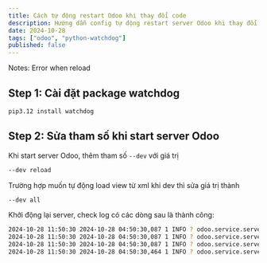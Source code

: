 ```yaml
---
title: Cách tự động restart Odoo khi thay đổi code
description: Hướng dẫn config tự động restart server Odoo khi thay đổi code với watchdog
date: 2024-10-28
tags: ["odoo", "python-watchdog"]
published: false
---
```


Notes: Error when reload 

## Step 1: Cài đặt package watchdog

```bash
pip3.12 install watchdog
```

## Step 2: Sửa tham số khi start server Odoo

Khi start server Odoo, thêm tham số `--dev` với giá trị

```bash
--dev reload
```

Trường hợp muốn tự động load view từ xml khi dev thì sửa giá trị thành

```bash 
--dev all
```

Khởi động lại server, check log có các dòng sau là thành công:

```bash
2024-10-28 11:50:30 2024-10-28 04:50:30,087 1 INFO ? odoo.service.server: Watching addons folder /usr/lib/python3/dist-packages/odoo/addons 
2024-10-28 11:50:30 2024-10-28 04:50:30,087 1 INFO ? odoo.service.server: Watching addons folder /var/lib/odoo/addons/18.0 
2024-10-28 11:50:30 2024-10-28 04:50:30,087 1 INFO ? odoo.service.server: Watching addons folder /mnt/extra-addons 
2024-10-28 11:50:30 2024-10-28 04:50:30,464 1 INFO ? odoo.service.server: AutoReload watcher running with watchdog 
```
